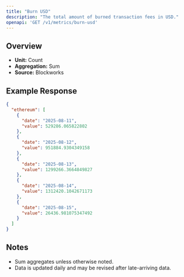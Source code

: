 ```yaml
---
title: "Burn USD"
description: "The total amount of burned transaction fees in USD."
openapi: 'GET /v1/metrics/burn-usd'
---
```


## Overview

- **Unit:** Count
- **Aggregation:** Sum
- **Source:** Blockworks

## Example Response

```json
{
  "ethereum": [
    {
      "date": "2025-08-11",
      "value": 529286.065822802
    },
    {
      "date": "2025-08-12",
      "value": 951884.9304349158
    },
    {
      "date": "2025-08-13",
      "value": 1299266.3664849827
    },
    {
      "date": "2025-08-14",
      "value": 1312420.1042671173
    },
    {
      "date": "2025-08-15",
      "value": 26436.981075347492
    }
  ]
}
```

## Notes
- Sum aggregates unless otherwise noted.
- Data is updated daily and may be revised after late-arriving data.
